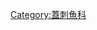 {{Catnav|頁面分類|自然科学|……|动物|……|鱼类|……|蓋刺魚科}}
{{Catnav|頁面分類|...|鲈形目|鱸亞目|蓋刺魚科}}
{{Catmore}}

[[Category:蓋刺魚科|Category:蓋刺魚科]]